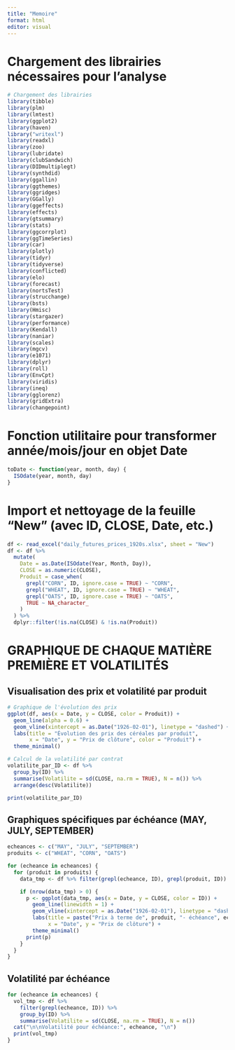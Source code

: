 ```yaml
---
title: "Memoire"
format: html
editor: visual
---
```


# Chargement des librairies nécessaires pour l'analyse
```r
# Chargement des librairies
library(tibble)
library(plm)
library(lmtest)
library(ggplot2)
library(haven)
library("writexl")
library(readxl)
library(zoo)
library(lubridate)
library(clubSandwich)
library(DIDmultiplegt)
library(synthdid)
library(ggallin)
library(ggthemes)
library(ggridges)
library(GGally)
library(ggeffects)
library(effects)
library(gtsummary)
library(stats)
library(ggcorrplot)
library(ggTimeSeries)
library(car)
library(plotly)
library(tidyr)
library(tidyverse)
library(conflicted)
library(elo)
library(forecast)
library(nortsTest)
library(strucchange)
library(bsts)
library(Hmisc)
library(stargazer)
library(performance)
library(Kendall)
library(naniar)
library(scales)
library(mgcv)
library(e1071)
library(dplyr)
library(roll)
library(EnvCpt)
library(viridis)
library(ineq)
library(gglorenz)
library(gridExtra)
library(changepoint)
```

# Fonction utilitaire pour transformer année/mois/jour en objet Date
```r
toDate <- function(year, month, day) {
  ISOdate(year, month, day)
}
```

# Import et nettoyage de la feuille "New" (avec ID, CLOSE, Date, etc.)
```r
df <- read_excel("daily_futures_prices_1920s.xlsx", sheet = "New")
df <- df %>%
  mutate(
    Date = as.Date(ISOdate(Year, Month, Day)),
    CLOSE = as.numeric(CLOSE),
    Produit = case_when(
      grepl("CORN", ID, ignore.case = TRUE) ~ "CORN",
      grepl("WHEAT", ID, ignore.case = TRUE) ~ "WHEAT",
      grepl("OATS", ID, ignore.case = TRUE) ~ "OATS",
      TRUE ~ NA_character_
    )
  ) %>%
  dplyr::filter(!is.na(CLOSE) & !is.na(Produit))
```

# GRAPHIQUE DE CHAQUE MATIÈRE PREMIÈRE ET VOLATILITÉS

## Visualisation des prix et volatilité par produit
```r
# Graphique de l'évolution des prix
ggplot(df, aes(x = Date, y = CLOSE, color = Produit)) +
  geom_line(alpha = 0.6) +
  geom_vline(xintercept = as.Date("1926-02-01"), linetype = "dashed") +
  labs(title = "Évolution des prix des céréales par produit",
       x = "Date", y = "Prix de clôture", color = "Produit") +
  theme_minimal()

# Calcul de la volatilité par contrat
volatilite_par_ID <- df %>%
  group_by(ID) %>%
  summarise(Volatilite = sd(CLOSE, na.rm = TRUE), N = n()) %>%
  arrange(desc(Volatilite))

print(volatilite_par_ID)
```

## Graphiques spécifiques par échéance (MAY, JULY, SEPTEMBER)
```r
echeances <- c("MAY", "JULY", "SEPTEMBER")
produits <- c("WHEAT", "CORN", "OATS")

for (echeance in echeances) {
  for (produit in produits) {
    data_tmp <- df %>% filter(grepl(echeance, ID), grepl(produit, ID))

    if (nrow(data_tmp) > 0) {
      p <- ggplot(data_tmp, aes(x = Date, y = CLOSE, color = ID)) +
        geom_line(linewidth = 1) +
        geom_vline(xintercept = as.Date("1926-02-01"), linetype = "dashed") +
        labs(title = paste("Prix à terme de", produit, "- échéance", echeance),
             x = "Date", y = "Prix de clôture") +
        theme_minimal()
      print(p)
    }
  }
}
```

## Volatilité par échéance
```r
for (echeance in echeances) {
  vol_tmp <- df %>%
    filter(grepl(echeance, ID)) %>%
    group_by(ID) %>%
    summarise(Volatilite = sd(CLOSE, na.rm = TRUE), N = n())
  cat("\n\nVolatilité pour échéance:", echeance, "\n")
  print(vol_tmp)
}
```
